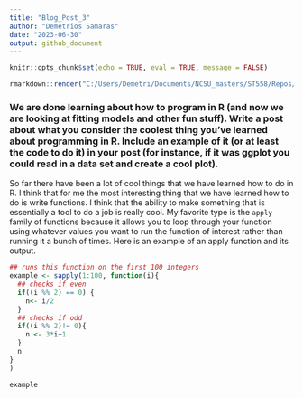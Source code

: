 ```yaml
---
title: "Blog_Post_3"
author: "Demetrios Samaras"
date: "2023-06-30"
output: github_document
---
```


```r
knitr::opts_chunk$set(echo = TRUE, eval = TRUE, message = FALSE)

rmarkdown::render("C:/Users/Demetri/Documents/NCSU_masters/ST558/Repos/demetriossamaras.github.io/_Rmd/2023-6-30-Blog-Post-3.Rmd", output_format = "github_document" , output_dir = "../_posts", output_options = list(html_preview = FALSE, keep_html = FALSE))

```



### We are done learning about how to program in R (and now we are looking at fitting models and other fun stuff).  Write a post about what you consider the coolest thing you've learned about programming in R.  Include an example of it (or at least the code to do it) in your post (for instance, if it was ggplot you could read in a data set and create a cool plot).

So far there have been a lot of cool things that we have learned how to do in R. I think that for me the most interesting thing that we have learned how to do is write functions. I think that the ability to make something that is essentially a tool to do a job is really cool. My favorite type is the `apply` family of functions because it allows you to loop through your function using whatever values you want to run the function of interest rather than running it a bunch of times. Here is an example of an apply function and its output. 

```r
## runs this function on the first 100 integers 
example <- sapply(1:100, function(i){
  ## checks if even 
  if((i %% 2) == 0) {
    n<- i/2
  } 
  ## checks if odd
  if((i %% 2)!= 0){
    n <- 3*i+1
  }
  n
}
)

example
```

